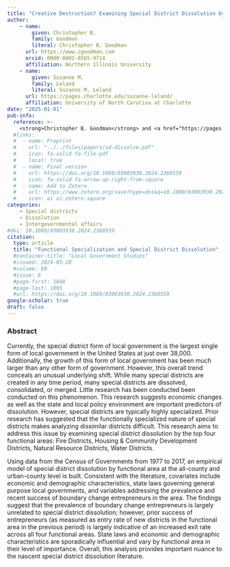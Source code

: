 ```yaml
---
title: "Creative Destruction? Examining Special District Dissolution by Service Area"
author: 
    - name: 
        given: Christopher B.
        family: Goodman
        literal: Christopher B. Goodman
      url: https://www.cgoodman.com
      orcid: 0000-0002-8565-9714
      affiliation: Northern Illinois University
    - name: 
        given: Suzanne M.
        family: Leland
        literal: Suzanne M. Leland
      url: https://pages.charlotte.edu/suzanne-leland/
      affiliation: University of North Carolina at Charlotte
date: "2025-01-01"
pub-info:
  reference: >-
    <strong>Christopher B. Goodman</strong> and <a href="https://pages.charlotte.edu/suzanne-leland/">Suzanne M. Leland</a>. "Creative Destruction? Examining Special District Dissolution by Service Area."
  #links:
  #  - name: Preprint
  #    url: "../../files/papers/sd-dissolve.pdf"
  #    icon: fa-solid fa-file-pdf
  #    local: true
  #  - name: Final version
  #    url: https://doi.org/10.1080/03003930.2024.2360559
  #    icon: fa-solid fa-arrow-up-right-from-square
  #  - name: Add to Zotero
  #    url: https://www.zotero.org/save?type=doi&q=10.1080/03003930.2024.2360559
  #    icon: ai ai-zotero-square
categories:
    - Special districts
    - Dissolution
    - Intergovernmental affairs
#doi: 10.1080/03003930.2024.2360559
citation:
  type: article
  title: "Functional Specialization and Special District Dissolution"
  #container-title: "Local Government Studies"
  #issued: 2024-05-28
  #volume: 60
  #issue: 6
  #page-first: 1048
  #page-last: 1065
  #url: https://doi.org/10.1080/03003930.2024.2360559
google-scholar: true
draft: false
---
```


### Abstract
Currently, the special district form of local government is the largest single form of local government in the United States at just over 38,000. Additionally, the growth of this form of local government has been much larger than any other form of government. However, this overall trend conceals an unusual underlying shift. While many special districts are created in any time period, many special districts are dissolved, consolidated, or merged. Little research has been conducted been conducted on this phenomenon. This research suggests economic changes as well as the state and local policy environment are important predictors of dissolution. However, special districts are typically highly specialized. Prior research has suggested that the functionally specialized nature of special districts makes analyzing dissimilar districts difficult. This research aims to address this issue by examining special district dissolution by the top four functional areas: Fire Districts, Housing & Community Development Districts, Natural Resource Districts, Water Districts.

Using data from the Census of Governments from 1977 to 2017, an empirical model of special district dissolution by functional area at the all-county and urban-county level is built. Consistent with the literature, covariates include economic and demographic characteristics, state laws governing general purpose local governments, and variables addressing the prevalence and recent success of boundary change entrepreneurs in the area. The findings suggest that the prevalence of boundary change entrepreneurs is largely unrelated to special district dissolution; however, prior success of entrepreneurs (as measured as entry rate of new districts in the functional area in the previous period) is largely indicative of an increased exit rate across all four functional areas. State laws and economic and demographic characteristics are sporadically influential and vary by functional area in their level of importance. Overall, this analysis provides important nuance to the nascent special district dissolution literature. 